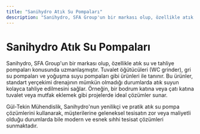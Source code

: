 ```yaml
---
title: "Sanihydro Atık Su Pompaları"
description: "Sanihydro, SFA Group'un bir markası olup, özellikle atık su ve tahliye pompaları konusunda uzmanlaşmıştır. Tuvalet öğütücüleri (WC grinder), gri su pompaları..."
---
```


# Sanihydro Atık Su Pompaları

Sanihydro, SFA Group'un bir markası olup, özellikle atık su ve tahliye pompaları konusunda uzmanlaşmıştır. Tuvalet öğütücüleri (WC grinder), gri su pompaları ve yoğuşma suyu pompaları gibi ürünleri ile tanınır. Bu ürünler, standart yerçekimi drenajının mümkün olmadığı durumlarda atık suyun kolayca tahliye edilmesini sağlar. Örneğin, bir bodrum katına veya çatı katına tuvalet veya mutfak eklemek gibi projelerde ideal çözümler sunar.

Gül-Tekin Mühendislik, Sanihydro'nun yenilikçi ve pratik atık su pompa çözümlerini kullanarak, müşterilerine geleneksel tesisatın zor veya maliyetli olduğu durumlarda bile modern ve esnek sıhhi tesisat çözümleri sunmaktadır.